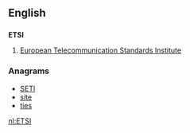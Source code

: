 {{also|etsi}}
==English==

==={{abbreviation}}===
'''ETSI'''

# [[w:European Telecommunication Standards Institute|European Telecommunication Standards Institute]]

===Anagrams===
* [[SETI#English|SETI]]
* [[site#English|site]]
* [[ties#English|ties]]

[[nl:ETSI]]